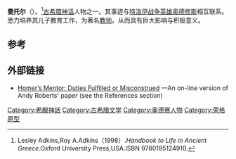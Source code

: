 {{expand|time=2013-10-16T10:51:53+00:00}}
{{Infobox deity|type=Greek
| image = Telemachus_and_Mentor1.JPG
| caption =曼托尔的艺术形象
| name = 曼托尔
|father=阿尔希摩斯|script_name=希腊语|script=Μέντωρ}}
'''曼托尔'''（{{lang-en|Mentor}}）。<ref>Lesley Adkins,Roy A.Adkins（1998）.''Handbook to Life in Ancient Greece''.Oxford University Press,USA.ISBN 9780195124910.</ref>[[古希腊神话|古希腊神话]]人物之一。其事迹与[[特洛伊战争|特洛伊战争]][[英雄|英雄]][[奥德修斯|奥德修斯]]相互联系。悉力培养其儿子教育工作，为著名[[教师|教师]]。从而具有巨大影响与积极意义。

== 参考 ==
{{reflist}}

== 外部链接 ==
{{wiktionary}}
*[http://www.nickols.us/homers_mentor.pdf Homer’s Mentor: Duties Fulfilled or Misconstrued] {{Wayback|url=http://www.nickols.us/homers_mentor.pdf |date=20200710190133 }}—An on-line version of Andy Roberts' paper (see the References section)

{{Characters in the Odyssey}}

[[Category:希臘神話|Category:希臘神話]]
[[Category:古希腊文学|Category:古希腊文学]]
[[Category:奥德赛人物|Category:奥德赛人物]]
[[Category:荣格原型|Category:荣格原型]]